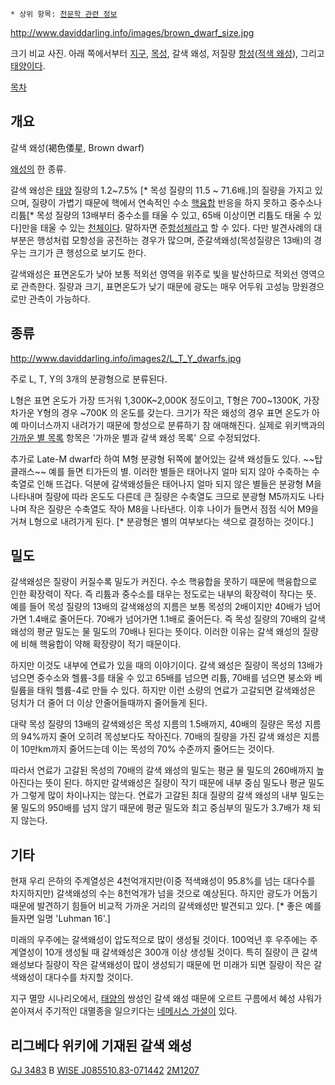  * 상위 항목: [[천문학 관련 정보]]

http://www.daviddarling.info/images/brown_dwarf_size.jpg


크기 비교 사진. 아래 쪽에서부터 [[지구]], [[목성]], 갈색 왜성, 저질량 [[항성]]([[적색 왜성]]), 그리고 [[태양]]이다.

[[목차]]

== 개요 ==
갈색 왜성(褐色倭星, Brown dwarf)

[[왜성]]의 한 종류.

갈색 왜성은 [[태양]] 질량의 1.2~7.5% [* 목성 질량의 11.5 ~ 71.6배.]의 질량을 가지고 있으며, 질량이 가볍기 때문에 핵에서 연속적인 수소 [[핵융합]] 반응을 하지 못하고 중수소나 리튬[* 목성 질량의 13배부터 중수소를 태울 수 있고, 65배 이상이면 리튬도 태울 수 있다]만을 태울 수 있는 [[천체]]이다. 말하자면 준[[항성]]체라고 할 수 있다. 다만 발견사례의 대부분은 행성처럼 모항성을 공전하는 경우가 많으며, 준갈색왜성(목성질량은 13배)의 경우는 크기가 큰 행성으로 보기도 한다. 

갈색왜성은 표면온도가 낮아 보통 적외선 영역을 위주로 빛을 발산하므로 적외선 영역으로 관측한다. 질량과 크기, 표면온도가 낮기 때문에 광도는 매우 어두워 고성능 망원경으로만 관측이 가능하다.

== 종류 ==
http://www.daviddarling.info/images2/L_T_Y_dwarfs.jpg

주로 L, T, Y의 3개의 분광형으로 분류된다.

L형은 표면 온도가 가장 뜨거워 1,300K~2,000K 정도이고, T형은 700~1300K, 가장 차가운 Y형의 경우 ~700K 의 온도를 갖는다. 크기가 작은 왜성의 경우 표면 온도가 아예 마이너스까지 내려가기 때문에 항성으로 분류하기 참 애매해진다. 실제로 위키백과의 [[가까운 별 목록]] 항목은 '가까운 별과 갈색 왜성 목록' 으로 수정되었다.

추가로 Late-M dwarf라 하여 M형 분광형 뒤쪽에 붙어있는 갈색 왜성들도 있다. ~~탑클래스~~ 예를 들면 티가든의 별. 이러한 별들은 태어나지 얼마 되지 않아 수축하는 수축열로 인해 뜨겁다. 덕분에 갈색왜성들은 태어나지 얼마 되지 않은 별들은 분광형 M을 나타내며 질량에 따라 온도도 다른데 큰 질량은 수축열도 크므로 분광형 M5까지도 나타나며 작은 질량은 수축열도 작아 M8을 나타낸다. 이후 나이가 들면서 점점 식어 M9을 거쳐 L형으로 내려가게 된다.  [* 분광형은 별의 여부보다는 색으로 결정하는 것이다.]

== 밀도 ==

갈색왜성은 질량이 커질수록 밀도가 커진다. 수소 핵융합을 못하기 때문에 핵융합으로 인한 확장력이 작다. 즉 리튬과 중수소를 태우는 정도로는 내부의 확장력이 작다는 뜻.
예를 들어 목성 질량의 13배의 갈색왜성의 지름은 보통 목성의 2배이지만 40배가 넘어가면 1.4배로 줄어든다. 70배가 넘어가면 1.1배로 줄어든다. 즉 목성 질량의 70배의 갈색 왜성의 평균 밀도는 물 밀도의 70배나 된다는 뜻이다.
이러한 이유는 갈색 왜성의 질량에 비해 핵융합이 약해 확장량이 적기 때문이다.

하지만 이것도 내부에 연료가 있을 때의 이야기이다. 갈색 왜성은 질량이 목성의 13배가 넘으면 중수소와 헬륨-3를 태울 수 있고 65배를 넘으면 리튬, 70배를 넘으면 붕소와 베릴륨을 태워 헬륨-4로 만들 수 있다.
하지만 이런 소량의 연료가 고갈되면 갈색왜성은 덩치가 더 줄어 더 이상 안줄어들때까지 줄어들게 된다.

대략 목성 질량의 13배의 갈색왜성은 목성 지름의 1.5배까지, 40배의 질량은 목성 지름의 94%까지 줄어 오히려 목성보다도 작아진다. 70배의 질량을 가진 갈색 왜성은 지름이 10만km까지 줄어드는데 이는 목성의 70% 수준까지 줄어드는 것이다.

따라서 연료가 고갈된 목성의 70배의 갈색 왜성의 밀도는 평균 물 밀도의 260배까지 높아진다는 뜻이 된다.
하지만 갈색왜성은 질량이 작기 때문에 내부 중심 밀도나 평균 밀도가 그렇게 많이 차이나지는 않는다.
연료가 고갈된 최대 질량의 갈색 왜성의 내부 밀도는 물 밀도의 950배를 넘지 않기 때문에 평균 밀도와 최고 중심부의 밀도가 3.7배가 채 되지 않는다.

== 기타 ==

현재 우리 은하의 주계열성은 4천억개지만(이중 적색왜성이 95.8%를 넘는 대다수를 차지하지만) 갈색왜성의 수는 8천억개가 넘을 것으로 예상된다. 하지만 광도가 어둡기 때문에 발견하기 힘들어 비교적 가까운 거리의 갈색왜성만 발견되고 있다. [* 좋은 예를 들자면 일명 'Luhman 16'.] 

미래의 우주에는 갈색왜성이 압도적으로 많이 생성될 것이다. 100억년 후 우주에는 주계열성이 10개 생성될 때 갈색왜성은 300개 이상 생성될 것이다. 특히 질량이 큰 갈색왜성보다 질량이 작은 갈색왜성이 많이 생성되기 때문에 먼 미래가 되면 질량이 작은 갈색왜성이 대다수를 차지할 것이다.

지구 멸망 시나리오에서, [[태양]]의 쌍성인 갈색 왜성 때문에 오르트 구름에서 혜성 샤워가 쏟아져서 주기적인 대멸종을 일으키다는 [[네메시스 가설]]이 있다.

== 리그베다 위키에 기재된 갈색 왜성 ==
[[GJ 3483]] B
[[WISE J085510.83-071442]]
[[2M1207]]
